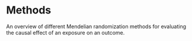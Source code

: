 # Methods
An overview of different Mendelian randomization methods for evaluating the causal effect of an exposure on an outcome.